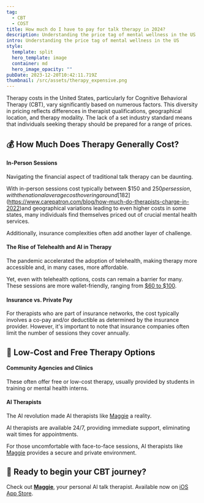```yaml
---
tag:
  - CBT
  - COST
title: How much do I have to pay for talk therapy in 2024?
description: Understanding the price tag of mental wellness in the US
intro: Understanding the price tag of mental wellness in the US
style:
  template: split
  hero_template: image
  container: md
  hero_image_opacity: ""
pubDate: 2023-12-20T10:42:11.719Z
thumbnail: /src/assets/therapy_expensive.png
---
```

Therapy costs in the United States, particularly for Cognitive Behavioral Therapy (CBT), vary significantly based on numerous factors. This diversity in pricing reflects differences in therapist qualifications, geographical location, and therapy modality. The lack of a set industry standard means that individuals seeking therapy should be prepared for a range of prices.


## 💰 How Much Does Therapy Generally Cost?

#### In-Person Sessions
Navigating the financial aspect of traditional talk therapy can be daunting. 

With in-person sessions cost typically between $150 and $250 per session, with the national average cost hovering around [$182](https://www.carepatron.com/blog/how-much-do-therapists-charge-in-2022)​ and geographical variations leading to even higher costs in some states​​, many individuals find themselves priced out of crucial mental health services. 

Additionally, insurance complexities often add another layer of challenge​​.


#### The Rise of Telehealth and AI in Therapy

The pandemic accelerated the adoption of telehealth, making therapy more accessible and, in many cases, more affordable. 

Yet, even with telehealth options, costs can remain a barrier for many. 
These sessions are more wallet-friendly, ranging from [$60 to $100](https://www.carepatron.com/blog/how-much-do-therapists-charge-in-2022)​​.

#### Insurance vs. Private Pay
For therapists who are part of insurance networks, the cost typically involves a co-pay and/or deductible as determined by the insurance provider. 
However, it's important to note that insurance companies often limit the number of sessions they cover annually.


## 💸 Low-Cost and Free Therapy Options
#### Community Agencies and Clinics

These often offer free or low-cost therapy, usually provided by students in training or mental health interns.

#### AI Therapists

The AI revolution made AI therapists like [Maggie](https://tinyurl.com/maggie-ios) a reality. 

AI therapists are available 24/7, providing immediate support, eliminating wait times for appointments.

For those uncomfortable with face-to-face sessions, AI therapists like [Maggie](https://tinyurl.com/maggie-ios) provides a secure and private environment.

## 🚕 Ready to begin your CBT journey?

Check out <strong>[Maggie](https://tinyurl.com/maggie-ios)</strong>, your personal AI talk therapist.
Available now on [iOS App Store](https://tinyurl.com/maggie-ios).




